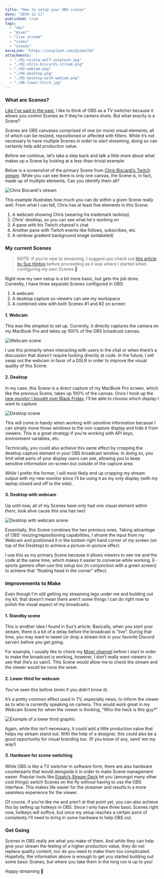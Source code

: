 ```yaml
---
title: "How to setup your OBS scenes"
date: "2019-12-11"
published: true
tags:
  - "obs"
  - "mixer"
  - "live stream"
  - "video"
  - "scenes"
heroLink: "https://unsplash.com/@joeel56"
attachments:
  - "./01-nicole-wolf-unsplash.jpg"
  - "./02-chris-biscardi-stream.png"
  - "./03-webcam.png"
  - "./04-desktop.png"
  - "./05-desktop-with-webcam.png"
  - "./06-lower-third.jpg"
---
```


### What are Scenes?

[Like I’ve said in the past](https://ryanharris.dev/2019-11-30-going-live-with-obs/), I like to think of OBS as a TV switcher because it allows you control Scenes as if they’re camera shots. But what exactly is a Scene?

Scenes are OBS canvases comprised of one (or more) visual elements, all of which can be resized, repositioned or affected with filters. While it’s not necessary to have multiple Scenes in order to start streaming, doing so can certainly help add production value.

Before we continue, let’s take a step back and talk a little more about what makes up a Scene by looking at a less-than-trivial example:

Below is a screenshot of the primary Scene from [Chris Biscardi’s Twitch stream](https://www.twitch.tv/chrisbiscardi). While you can see there is only one canvas, the Scene is, in fact, made up of multiple elements. Can you identify them all?

![Chris Biscardi's stream](./02-chris-biscardi-stream.png)

This example illustrates how much you can do within a given Scene really well. From what I can tell, Chris has at least five elements in this Scene:

1. A webcam showing Chris (wearing his trademark tanktop)
2. Chris' desktop, so you can see what he's working on
3. A pane with his Twitch channel's chat
4. Another pane with Twitch events like follows, subscribes, etc.
5. A rainbow gradient background image (unlabeled)

### My current Scenes

> NOTE: If you’re new to streaming, I suggest you check out [this article by Suz Hinton](https://medium.com/@suzhinton/my-twitch-live-coding-setup-b2516672fb21) before proceeding as it was where I started when configuring my own Scenes 🚀

Right now my own setup is a bit more basic, but gets the job done. Currently, I have three separate Scenes configured in OBS:

1. A webcam
2. A desktop capture so viewers can see my workspace
3. A combined view with both Scenes #1 and #2 on screen

#### 1. Webcam

This was the simplest to set up. Currently, it directly captures the camera on my MacBook Pro and takes up 100% of the OBS broadcast canvas.

![Webcam scene](./03-webcam.png)

I use this primarily when interacting with users in the chat or when there’s a discussion that doesn’t require looking directly at code. In the future, I will swap out the webcam in favor of a DSLR in order to improve the visual quality of this Scene.

#### 2. Desktop

In my case, this Scene is a direct capture of my MacBook Pro screen, which like the previous Scene, takes up 100% of the canvas. Once I hook up the [new monitor I bought over Black Friday](https://www.amazon.com/LG-32GK650F-B-Monitor-FreeSync-Technology/dp/B07FLGR2PN), I’ll be able to choose which display I want to capture.

![Desktop scene](./04-desktop.png)

This will come in handy when working with sensitive information because I can simply move those windows to the non-capture display and hide it from viewers. This is a great strategy if you’re working with API keys, environment variables, etc.

Technically, you could also achieve this same effect by cropping the desktop capture element in your OBS broadcast window. In doing so, you limit what parts of your display users can see, allowing you to keep sensitive information on-screen but outside of the capture area.

While I prefer the former, I will most likely end up cropping my stream output with my new monitor since I’ll be using it as my only display (with my laptop closed and off to the side).

#### 3. Desktop with webcam

Up until now, all of my Scenes have only had one visual element within them, look alive cause this one has two!

![Desktop with webcam scene](./05-desktop-with-webcam.png)

Essentially, this Scene combines the two previous ones. Taking advantage of OBS’ resizing/repositioning capabilities, I shrank the input from my Webcam and positioned it in the bottom right hand corner of my screen (on top of the Desktop) to achieve a picture-in-picture effect.

I use this as my primary Scene because it allows viewers to see me and the code at the same time, which makes it easier to converse while working. E-sports gamers often use this setup too (in conjunction with a green screen) to achieve that “floating head in the corner” effect.

### Improvements to Make

Even though I'm still getting my streaming legs under me and building out my kit, that doesn't mean there aren't some things I can do right now to polish the visual aspect of my broadcasts.

#### 1. Standby scene

This is another idea I found in Suz’s article. Basically, when you start your stream, there is a bit of a delay before the broadcast is "live". During that time, you may want to tweet (or drop a stream link in your favorite Discord server) before you get going.

For example, I usually like to check my [Mixer channel](https://mixer.com/ryanharris/) before I start in order to make the broadcast is working, however, I don’t really want viewers to see that (he’s so vain!). This Scene would allow me to check the stream and the viewer would be none the wiser.

#### 2. Lower third for webcam

You’ve seen this before (even if you didn’t know it).

It’s a pretty common effect used in TV, especially news, to inform the viewer as to who is currently speaking on camera. This would work great in my Webcam Scene for when the viewer is thinking, “Who the heck is this guy?”

![Example of a lower third graphic](./06-lower-third.jpg)

Again, while this isn’t necessary, it could add a little production value that helps my stream stand out. With the help of a designer, this could also be a good opportunity for visual branding too. (If you know of any, send ‘em my way!)

#### 3. Hardware for scene switching

While OBS is like a TV switcher in software form, there are also hardware counterparts that would alongside it in order to make Scene management easier. Popular tools like [Elgato’s Stream Deck](https://www.elgato.com/en) let you (amongst many other cool things) switch Scenes on the fly without having to use the OBS interface. This makes life easier for the streamer and results in a more seamless experience for the viewer.

Of course, if you’re like me and aren’t at that point yet, you can also achieve this by setting up hotkeys in OBS. Since I only have three basic Scenes right now, hotkeys will suffice, but once my setup reaches a certain point of complexity I'll need to bring in some hardware to help OBS out.

### Get Going

Scenes in OBS really are what you make of them. And while they can help give your stream the feeling of a higher production value, they do not replace quality content, nor do you need to make them too complicated. Hopefully, the information above is enough to get you started building out some basic Scenes, but where you take them in the long run is up to you!

Happy streaming 🚀
